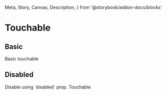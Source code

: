   Meta,
  Story,
  Canvas,
  Description,
} from '@storybook/addon-docs/blocks'

<Meta title="Components/Touchable" component={Touchable} />

# Touchable

## Basic

<Canvas>
  <Story name="basic">
    <Touchable>Basic touchable</Touchable>
  </Story>
</Canvas>

## Disabled

<Description>
  Disable using `disabled` prop.
</Description>

<Canvas>
  <Story name="disabled">
    <Touchable disabled>Touchable</Touchable>
  </Story>
</Canvas>
